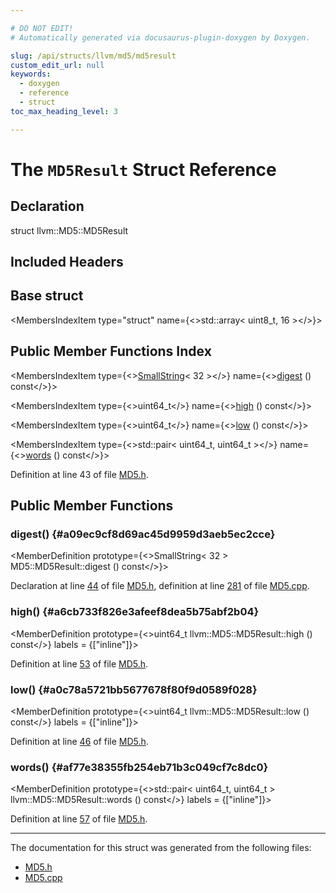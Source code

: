 ```yaml
---

# DO NOT EDIT!
# Automatically generated via docusaurus-plugin-doxygen by Doxygen.

slug: /api/structs/llvm/md5/md5result
custom_edit_url: null
keywords:
  - doxygen
  - reference
  - struct
toc_max_heading_level: 3

---
```





# The `MD5Result` Struct Reference

<DoxygenPage pluginConfig={pluginConfig}>



## Declaration

<CodeBlock>struct llvm::MD5::MD5Result</CodeBlock>

## Included Headers

<IncludesList>
<IncludesListItem
  filePath="llvm/Support/MD5.h"
  permalink="/docs/api/files/include/include/llvm/include/llvm/support/md5-h"
  isLocal="true" />
</IncludesList>

## Base struct

<MembersIndex>

<MembersIndexItem
  type="struct"
  name={<>std::array&lt; uint8&#95;t, 16 &gt;</>}>
</MembersIndexItem>

</MembersIndex>

## Public Member Functions Index

<MembersIndex>

<MembersIndexItem
  type={<><a href="/docs/api/classes/llvm/smallstring">SmallString</a>&lt; 32 &gt;</>}
  name={<><a href="#a09ec9cf8d69ac45d9959d3aeb5ec2cce">digest</a> () const</>}>
</MembersIndexItem>

<MembersIndexItem
  type={<>uint64&#95;t</>}
  name={<><a href="#a6cb733f826e3afeef8dea5b75abf2b04">high</a> () const</>}>
</MembersIndexItem>

<MembersIndexItem
  type={<>uint64&#95;t</>}
  name={<><a href="#a0c78a5721bb5677678f80f9d0589f028">low</a> () const</>}>
</MembersIndexItem>

<MembersIndexItem
  type={<>std::pair&lt; uint64&#95;t, uint64&#95;t &gt;</>}
  name={<><a href="#af77e38355fb254eb71b3c049cf7c8dc0">words</a> () const</>}>
</MembersIndexItem>

</MembersIndex>


Definition at line 43 of file <a href="/docs/api/files/include/include/llvm/include/llvm/support/md5-h">MD5.h</a>.

<SectionDefinition>

## Public Member Functions

### digest() {#a09ec9cf8d69ac45d9959d3aeb5ec2cce}

<MemberDefinition
  prototype={<>SmallString&lt; 32 &gt; MD5::MD5Result::digest () const</>}>

Declaration at line <a href="/docs/api/files/include/include/llvm/include/llvm/support/md5-h/#l00044">44</a> of file <a href="/docs/api/files/include/include/llvm/include/llvm/support/md5-h">MD5.h</a>, definition at line <a href="/docs/api/files/lib/lib/support/md5-cpp/#l00281">281</a> of file <a href="/docs/api/files/lib/lib/support/md5-cpp">MD5.cpp</a>.
</MemberDefinition>

### high() {#a6cb733f826e3afeef8dea5b75abf2b04}

<MemberDefinition
  prototype={<>uint64&#95;t llvm::MD5::MD5Result::high () const</>}
  labels = {["inline"]}>

Definition at line <a href="/docs/api/files/include/include/llvm/include/llvm/support/md5-h/#l00053">53</a> of file <a href="/docs/api/files/include/include/llvm/include/llvm/support/md5-h">MD5.h</a>.
</MemberDefinition>

### low() {#a0c78a5721bb5677678f80f9d0589f028}

<MemberDefinition
  prototype={<>uint64&#95;t llvm::MD5::MD5Result::low () const</>}
  labels = {["inline"]}>

Definition at line <a href="/docs/api/files/include/include/llvm/include/llvm/support/md5-h/#l00046">46</a> of file <a href="/docs/api/files/include/include/llvm/include/llvm/support/md5-h">MD5.h</a>.
</MemberDefinition>

### words() {#af77e38355fb254eb71b3c049cf7c8dc0}

<MemberDefinition
  prototype={<>std::pair&lt; uint64&#95;t, uint64&#95;t &gt; llvm::MD5::MD5Result::words () const</>}
  labels = {["inline"]}>

Definition at line <a href="/docs/api/files/include/include/llvm/include/llvm/support/md5-h/#l00057">57</a> of file <a href="/docs/api/files/include/include/llvm/include/llvm/support/md5-h">MD5.h</a>.
</MemberDefinition>

</SectionDefinition>

<hr/>

The documentation for this struct was generated from the following files:

<ul>
<li><a href="/docs/api/files/include/include/llvm/include/llvm/support/md5-h">MD5.h</a></li>
<li><a href="/docs/api/files/lib/lib/support/md5-cpp">MD5.cpp</a></li>
</ul>

</DoxygenPage>
